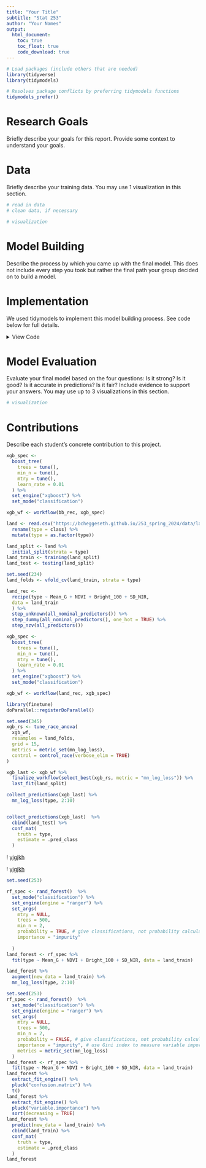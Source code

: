 ```yaml
---
title: "Your Title"
subtitle: "Stat 253"
author: "Your Names"
output: 
  html_document:
    toc: true
    toc_float: true
    code_download: true
---
```


```r
# Load packages (include others that are needed)
library(tidyverse)
library(tidymodels)

# Resolves package conflicts by preferring tidymodels functions
tidymodels_prefer()
```

# Research Goals

Briefly describe your goals for this report. Provide some context to understand your goals.

# Data

Briefly describe your training data. You may use 1 visualization in this section.


```r
# read in data
# clean data, if necessary
```

```r
# visualization
```

# Model Building

Describe the process by which you came up with the final model. This does not include every step you took but rather the final path your group decided on to build a model. 

# Implementation

We used tidymodels to implement this model building process. See code below for full details.

<details>
<summary>View Code</summary>


```r
#Include all model building code in here.
```



</details>

# Model Evaluation

Evaluate your final model based on the four questions: Is it strong? Is it good? Is it accurate in predictions? Is it fair? Include evidence to support your answers. You may use up to 3 visualizations in this section. 

```r
# visualization
```

# Contributions

Describe each student's concrete contribution to this project. 


```r
xgb_spec <-
  boost_tree(
    trees = tune(),
    min_n = tune(),
    mtry = tune(),
    learn_rate = 0.01
  ) %>%
  set_engine("xgboost") %>%
  set_mode("classification")

xgb_wf <- workflow(bb_rec, xgb_spec)
```

```r
land <- read.csv("https://bcheggeseth.github.io/253_spring_2024/data/land_cover.csv") %>% 
  rename(type = class) %>% 
  mutate(type = as.factor(type))

land_split <- land %>%
  initial_split(strata = type)
land_train <- training(land_split)
land_test <- testing(land_split)

set.seed(234)
land_folds <- vfold_cv(land_train, strata = type)

land_rec <-
  recipe(type ~ Mean_G + NDVI + Bright_100 + SD_NIR,
  data = land_train
  ) %>%
  step_unknown(all_nominal_predictors()) %>%
  step_dummy(all_nominal_predictors(), one_hot = TRUE) %>%
  step_nzv(all_predictors())

xgb_spec <-
  boost_tree(
    trees = tune(),
    min_n = tune(),
    mtry = tune(),
    learn_rate = 0.01
  ) %>%
  set_engine("xgboost") %>%
  set_mode("classification")

xgb_wf <- workflow(land_rec, xgb_spec)

library(finetune)
doParallel::registerDoParallel()

set.seed(345)
xgb_rs <- tune_race_anova(
  xgb_wf,
  resamples = land_folds,
  grid = 15,
  metrics = metric_set(mn_log_loss),
  control = control_race(verbose_elim = TRUE)
)

xgb_last <- xgb_wf %>%
  finalize_workflow(select_best(xgb_rs, metric = "mn_log_loss")) %>%
  last_fit(land_split)

collect_predictions(xgb_last) %>%
  mn_log_loss(type, 2:10)


collect_predictions(xgb_last)  %>%
  cbind(land_test) %>% 
  conf_mat(
    truth = type,
    estimate = .pred_class
  )


```
! [yjgjkh](/Users/rishikakundu/Documents/Stat 253/Group_Assignment_2/image1.jpg) 


! [yjgjkh](/Users/rishikakundu/Documents/Stat 253/Group_Assignment_2/image2.jpg) 


```r
set.seed(253)

rf_spec <- rand_forest()  %>%
  set_mode("classification") %>%
  set_engine(engine = "ranger") %>% 
  set_args(
    mtry = NULL,
    trees = 500,
    min_n = 2,
    probability = TRUE, # give classifications, not probability calculations
    importance = "impurity"
  
  )
land_forest <- rf_spec %>% 
  fit(type ~ Mean_G + NDVI + Bright_100 + SD_NIR, data = land_train)

land_forest %>% 
  augment(new_data = land_train) %>%
  mn_log_loss(type, 2:10)

```

```r
set.seed(253)
rf_spec <- rand_forest()  %>%
  set_mode("classification") %>%
  set_engine(engine = "ranger") %>%
  set_args(
    mtry = NULL,
    trees = 500,
    min_n = 2,
    probability = FALSE, # give classifications, not probability calculations
    importance = "impurity", # use Gini index to measure variable importance
    metrics = metric_set(mn_log_loss)
  )
land_forest <- rf_spec %>%
  fit(type ~ Mean_G + NDVI + Bright_100 + SD_NIR, data = land_train)
land_forest %>%
  extract_fit_engine() %>%
  pluck("confusion.matrix") %>%
  t()
land_forest %>%
  extract_fit_engine() %>%
  pluck("variable.importance") %>%
  sort(decreasing = TRUE)
land_forest %>%
  predict(new_data = land_train) %>%
  cbind(land_train) %>%
  conf_mat(
    truth = type,
    estimate = .pred_class
  )
land_forest
```


